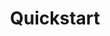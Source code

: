 ---
title: "Quickstart"
description: "Get to testing the API quickly! Below is an example of direct usage of our DiscreteAPI for real-time emotion analysis. "
---